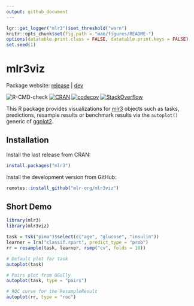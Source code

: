 ```yaml
---
output: github_document
---
```


```r
lgr::get_logger("mlr3")$set_threshold("warn")
knitr::opts_chunk$set(fig.path = "man/figures/README-")
options(datatable.print.class = FALSE, datatable.print.keys = FALSE)
set.seed(1)
```

# mlr3viz

Package website: [release](https://mlr3.mlr-org.com/) | [dev](https://mlr3.mlr-org.com/dev)

<!-- badges: start -->
![R-CMD-check](https://github.com/mlr-org/mlr3viz/workflows/R-CMD-check/badge.svg)
[![CRAN](https://www.r-pkg.org/badges/version/mlr3viz)](https://cran.r-project.org/package=mlr3viz)
[![codecov](https://codecov.io/gh/mlr-org/mlr3viz/branch/master/graph/badge.svg)](https://codecov.io/gh/mlr-org/mlr3viz)
[![StackOverflow](https://img.shields.io/badge/stackoverflow-mlr3-orange.svg)](https://stackoverflow.com/questions/tagged/mlr3)
<!-- badges: end -->

This R package provides visualizations for [mlr3](https://mlr3.mlr-org.com) objects such as tasks, predictions, resample results or benchmark results via the `autoplot()` generic of [ggplot2](https://ggplot2.tidyverse.org/).

## Installation

Install the last release from CRAN:

```r
install.packages("mlr3")
```

Install the development version from GitHub:

```r
remotes::install_github("mlr-org/mlr3viz")
```

## Short Demo

```r
library(mlr3)
library(mlr3viz)

task = tsk("pima")$select(c("age", "glucose", "insulin"))
learner = lrn("classif.rpart", predict_type = "prob")
rr = resample(task, learner, rsmp("cv", folds = 10))

# Default plot for task
autoplot(task)

# Pairs plot from GGally
autoplot(task, type = "pairs")

# ROC curve for the ResampleResult
autoplot(rr, type = "roc")
```
